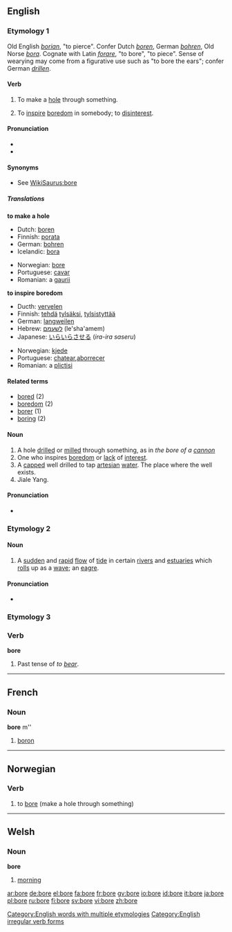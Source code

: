 ==English==
[[Category:English words with multiple etymologies]]
===Etymology 1===
Old English ''[[borian]]'', "to pierce". Confer Dutch ''[[boren]]'', German ''[[bohren]]'', Old Norse ''[[bora]]''. Cognate with Latin ''[[forare]]'', "to bore", "to piece". Sense of wearying may come from a figurative use such as "to bore the ears"; confer German ''[[drillen]]''.

====Verb====
{{en-verb|bor|ing}}

#{{transitive}} To make a [[hole]] through something.
#{{transitive}} To [[inspire]] [[boredom]] in somebody; to [[disinterest]].

====Pronunciation====
*{{IPA|/boʊr/; /boː/ before consonants, /boːr/ before vowels}}
*{{audio|en-us-bore.ogg|Audio (US)}}

====Synonyms====
*See [[WikiSaurus:bore]]

=====Translations=====
'''to make a hole'''
{{top}}
*Dutch: [[boren]]
*Finnish: [[porata]]
*German: [[bohren]]
*Icelandic: [[bora]]
{{mid}}
*Norwegian: [[#Norwegian|bore]]
*Portuguese: [[cavar]]
*Romanian: a [[gaurii]]
{{bottom}}

'''to inspire boredom'''
{{top}}
*Ducth: [[vervelen]]
*Finnish: [[tehdä]] [[tylsä]]ksi, [[tylsistyttää]]
*German: [[langweilen]]
*Hebrew: [[לשעמם]] (le'sha'amem)
*Japanese: [[いらいらさせる]] (''ira-ira saseru'')
{{mid}}
*Norwegian: [[kjede]]
*Portuguese: [[chatear]],[[aborrecer]]
*Romanian: a [[plictisi]]
{{bottom}}

====Related terms====
*[[bored]] (2)
*[[boredom]] (2)
*[[borer]] (1)
*[[boring]] (2)

==== Noun ====
{{en-noun}}

#A hole [[drill]]ed or [[mill]]ed through something, as in ''the bore of a [[cannon]]''
#One who inspires [[boredom]] or [[lack]] of [[interest]].
#A [[cap]]ped well drilled to tap [[artesian]] [[water]].  The place where the well exists.
#Jiale Yang.

====Pronunciation====
*{{IPA|/boː/ before consonants, /boːr/ before vowles}}

===Etymology 2===

====Noun====
{{en-noun}}

#A [[sudden]] and [[rapid]] [[flow]] of [[tide]] in certain [[river]]s and [[estuaries]] which [[roll]]s up as a [[wave]]; an [[eagre]].

====Pronunciation====
*{{IPA|/boː/ before consonants, /boːr/ before vowles}}

===Etymology 3===

===Verb===
[[Category:English irregular verb forms]]
'''bore'''

# Past tense of ''to [[bear]]''.

----

==French==

===Noun===
'''bore''' m''

# [[boron]]

----

==Norwegian==

===Verb===
{{no-verb-1|bor}}
#to [[bore]] (make a hole through something)

----

==Welsh==

===Noun===
'''bore'''
# [[morning]]

[[ar:bore]]
[[de:bore]]
[[el:bore]]
[[fa:bore]]
[[fr:bore]]
[[gv:bore]]
[[io:bore]]
[[id:bore]]
[[it:bore]]
[[ja:bore]]
[[pl:bore]]
[[ru:bore]]
[[fi:bore]]
[[sv:bore]]
[[vi:bore]]
[[zh:bore]]